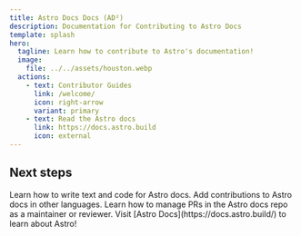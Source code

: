 ```yaml
---
title: Astro Docs Docs (AD²)
description: Documentation for Contributing to Astro Docs
template: splash
hero:
  tagline: Learn how to contribute to Astro's documentation!
  image:
    file: ../../assets/houston.webp
  actions:
    - text: Contributor Guides
      link: /welcome/
      icon: right-arrow
      variant: primary
    - text: Read the Astro docs
      link: https://docs.astro.build
      icon: external
---
```



## Next steps

<CardGrid stagger>
	<Card title="Writing and Style Guides" icon="pencil">
		Learn how to write text and code for Astro docs.
	</Card>
	<Card title="i18n and Translator guides" icon="add-document">
		Add contributions to Astro docs in other languages.
	</Card>
	<Card title="Maintainer and Reviewer Guides" icon="setting">
		Learn how to manage PRs in the Astro docs repo as a maintainer or reviewer.
	</Card>
	<Card title="Read the docs" icon="open-book">
		Visit [Astro Docs](https://docs.astro.build/) to learn about Astro!
	</Card>
</CardGrid>
